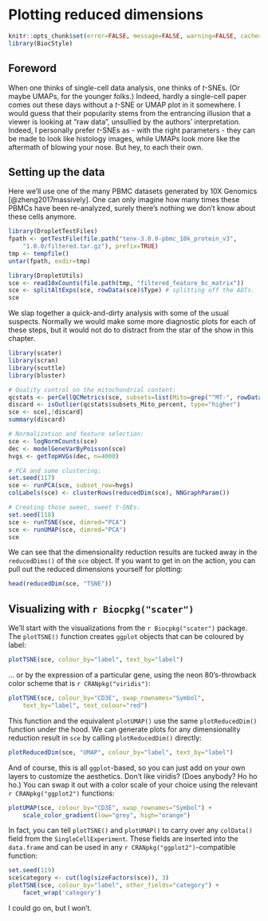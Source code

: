 # Plotting reduced dimensions

```r
knitr::opts_chunk$set(error=FALSE, message=FALSE, warning=FALSE, cache=TRUE)
library(BiocStyle)
```

## Foreword 

When one thinks of single-cell data analysis, one thinks of $t$-SNEs.
(Or maybe UMAPs, for the younger folks.)
Indeed, hardly a single-cell paper comes out these days without a $t$-SNE or UMAP plot in it somewhere.
I would guess that their popularity stems from the entrancing illusion that a viewer is looking at "raw data",
unsullied by the authors' interpretation.
Indeed, I personally prefer $t$-SNEs as - with the right parameters - they can be made to look like histology images,
while UMAPs look more like the aftermath of blowing your nose.
But hey, to each their own.

## Setting up the data

Here we'll use one of the many PBMC datasets generated by 10X Genomics [@zheng2017massively].
One can only imagine how many times these PBMCs have been re-analyzed,
surely there's nothing we don't know about these cells anymore.

```r
library(DropletTestFiles)
fpath <- getTestFile(file.path("tenx-3.0.0-pbmc_10k_protein_v3", 
    "1.0.0/filtered.tar.gz"), prefix=TRUE)
tmp <- tempfile()
untar(fpath, exdir=tmp)

library(DropletUtils)
sce <- read10xCounts(file.path(tmp, "filtered_feature_bc_matrix"))
sce <- splitAltExps(sce, rowData(sce)$Type) # splitting off the ADTs.
sce
```

We slap together a quick-and-dirty analysis with some of the usual suspects.
Normally we would make some more diagnostic plots for each of these steps,
but it would not do to distract from the star of the show in this chapter.

```r
library(scater)
library(scran)
library(scuttle)
library(bluster)

# Quality control on the mitochondrial content:
qcstats <- perCellQCMetrics(sce, subsets=list(Mito=grep("^MT-", rowData(sce)$Symbol)))
discard <- isOutlier(qcstats$subsets_Mito_percent, type="higher")
sce <- sce[,!discard]
summary(discard)

# Normalization and feature selection:
sce <- logNormCounts(sce)
dec <- modelGeneVarByPoisson(sce)
hvgs <- getTopHVGs(dec, n=4000)

# PCA and some clustering:
set.seed(117)
sce <- runPCA(sce, subset_row=hvgs)
colLabels(sce) <- clusterRows(reducedDim(sce), NNGraphParam())

# Creating those sweet, sweet t-SNEs.
set.seed(118)
sce <- runTSNE(sce, dimred="PCA")
sce <- runUMAP(sce, dimred="PCA")
sce
```

We can see that the dimensionality reduction results are tucked away in the `reducedDims()` of the `sce` object.
If you want to get in on the action, you can pull out the reduced dimensions yourself for plotting:

```r
head(reducedDim(sce, "TSNE"))
```

## Visualizing with `r Biocpkg("scater")`

We'll start with the visualizations from the `r Biocpkg("scater")` package.
The `plotTSNE()` function creates `ggplot` objects that can be coloured by label:

```r
plotTSNE(sce, colour_by="label", text_by="label")
```

... or by the expression of a particular gene, using the neon 80's-throwback color scheme that is `r CRANpkg("viridis")`:

```r
plotTSNE(sce, colour_by="CD3E", swap_rownames="Symbol", 
    text_by="label", text_colour="red")
```

This function and the equivalent `plotUMAP()` use the same `plotReducedDim()` function under the hood.
We can generate plots for any dimensionality reduction result in `sce` by calling `plotReducedDim()` directly:

```r
plotReducedDim(sce, "UMAP", colour_by="label", text_by="label")
```

And of course, this is all `ggplot`-based, so you can just add on your own layers to customize the aesthetics.
Don't like viridis?
(Does anybody? Ho ho ho.)
You can swap it out with a color scale of your choice using the relevant `r CRANpkg("ggplot2")` functions:

```r
plotUMAP(sce, colour_by="CD3E", swap_rownames="Symbol") +
    scale_color_gradient(low="grey", high="orange")
```

In fact, you can tell `plotTSNE()` and `plotUMAP()` to carry over any `colData()` field from the `SingleCellExperiment`.
These fields are inserted into the `data.frame` and can be used in any `r CRANpkg("ggplot2")`-compatible function:

```r
set.seed(119)
sce$category <- cut(log(sizeFactors(sce)), 3)
plotTSNE(sce, colour_by="label", other_fields="category") +
    facet_wrap('category')
```

I could go on, but I won't.
